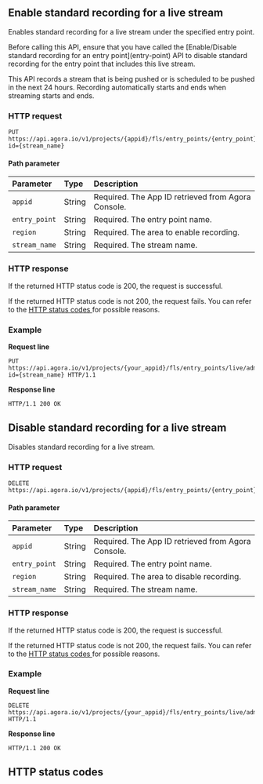 
## Enable standard recording for a live stream

Enables standard recording for a live stream under the specified entry point.

<div class="alert note">Before calling this API, ensure that you have called the [Enable/Disable standard recording for an entry point](entry-point) API to disable standard recording for the entry point that includes this live stream.</div>

This API records a stream that is being pushed or is scheduled to be pushed in the next 24 hours. Recording automatically starts and ends when streaming starts and ends.

### HTTP request

```http
PUT https://api.agora.io/v1/projects/{appid}/fls/entry_points/{entry_point}/admin/record/standard/regions/{region}/tasks?id={stream_name}
```

#### Path parameter

| Parameter | Type | Description |
| :------------ | :----- | :----------------------------------- |
| `appid` | String | Required. The App ID retrieved from Agora Console. |
| `entry_point` | String | Required. The entry point name. |
| `region` | String | Required. The area to enable recording. |
| `stream_name` | String | Required. The stream name. |

### HTTP response

If the returned HTTP status code is 200, the request is successful.

If the returned HTTP status code is not 200, the request fails. You can refer to the [HTTP status codes ](#http-code)for possible reasons.

### Example

**Request line**

```http
PUT https://api.agora.io/v1/projects/{your_appid}/fls/entry_points/live/admin/record/standard/regions/{region}/tasks?id={stream_name} HTTP/1.1
```

**Response line**

```http
HTTP/1.1 200 OK
```

## Disable standard recording for a live stream

Disables standard recording for a live stream.

### HTTP request

```http
DELETE https://api.agora.io/v1/projects/{appid}/fls/entry_points/{entry_point}/admin/record/standard/regions/{region}/tasks/{stream_name}
```

#### Path parameter

| Parameter | Type | Description |
| :------------ | :----- | :----------------------------------- |
| `appid` | String | Required. The App ID retrieved from Agora Console. |
| `entry_point` | String | Required. The entry point name. |
| `region` | String | Required. The area to disable recording. |
| `stream_name` | String | Required. The stream name. |

### HTTP response

If the returned HTTP status code is 200, the request is successful.

If the returned HTTP status code is not 200, the request fails. You can refer to the [HTTP status codes ](#http-code)for possible reasons.

### Example

**Request line**

```http
DELETE https://api.agora.io/v1/projects/{your_appid}/fls/entry_points/live/admin/record/standard/regions/{region}/tasks/{stream_name} HTTP/1.1
```

**Response line**

```http
HTTP/1.1 200 OK
```

<a name="http-code"></a>
## HTTP status codes
<StatusCode />